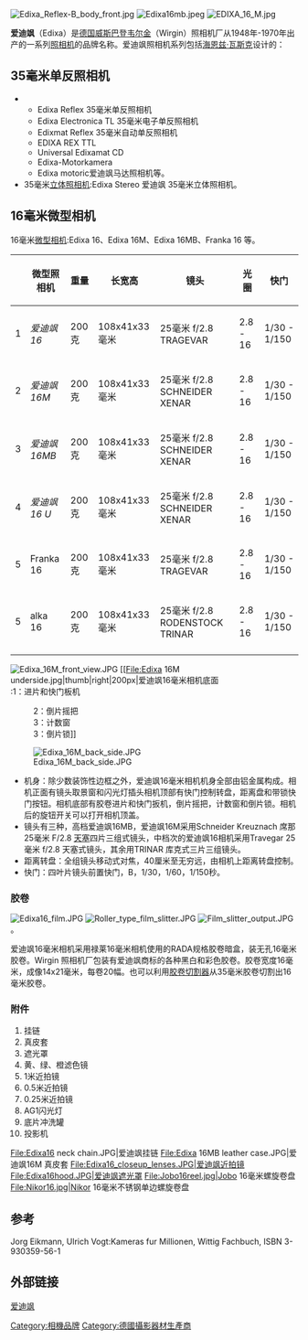 [[File:Edixa_Reflex-B_body_front.jpg|thumb]]
[[File:Edixa16mb.jpeg|thumb]]
[[File:EDIXA_16_M.jpg|thumb]]

'''爱迪飒'''（Edixa）是[[德国|德国]][[威斯巴登|威斯巴登]][[韦尔金_(德国)|韦尔金]]（Wirgin）照相机厂从1948年-1970年出产的一系列[[照相机|照相机]]的品牌名称。爱迪飒照相机系列包括[[海恩兹·瓦斯克|海恩兹·瓦斯克]]设计的：

==35毫米单反照相机==
**Edixa Reflex 35毫米单反照相机
**Edixa Electronica TL 35毫米电子单反照相机
**Edixmat Reflex 35毫米自动单反照相机
**EDIXA REX TTL
**Universal Edixamat CD
**Edixa-Motorkamera
**Edixa motoric爱迪飒马达照相机等。
*35毫米[[立体照相机|立体照相机]]:Edixa Stereo 爱迪飒 35毫米立体照相机。
==16毫米微型相机==
16毫米[[微型相机|微型相机]]:Edixa 16、Edixa 16M、Edixa 16MB、Franka 16 等。

{| border="0" width="750" align="center" style="border: 1px solid #999; background-color:#FFFFFF"
|-align="center" bgcolor="#CCCCCC"
!
! 微型照相机
! 重量
! 长宽高
! 镜头
! 光圈
! 快门
|-----bgcolor="#EFEFEF"
| 1
| ''爱迪飒16''
| 200克 
| 108x41x33毫米
| 25毫米 f/2.8 TRAGEVAR
| 2.8 - 16
| 1/30 - 1/150
|-----
| 2
| ''爱迪飒16M''
| 200克 
| 108x41x33毫米
| 25毫米 f/2.8 SCHNEIDER XENAR
| 2.8 - 16
| 1/30 - 1/150
|-----
| 3
| ''爱迪飒16MB''
| 200克 
| 108x41x33毫米
| 25毫米 f/2.8 SCHNEIDER XENAR
| 2.8 - 16
| 1/30 - 1/150
|-----
| 4
| ''爱迪飒16 U''
| 200克 
| 108x41x33毫米
| 25毫米 f/2.8 SCHNEIDER XENAR
| 2.8 - 16
| 1/30 - 1/150
|-----
| 5
| Franka 16
| 200克 
| 108x41x33毫米
| 25毫米 f/2.8 TRAGEVAR
| 2.8 - 16
| 1/30 - 1/150
|-----
| 5
| alka 16
| 200克 
| 108x41x33毫米
| 25毫米 f/2.8 RODENSTOCK TRINAR
| 2.8 - 16
| 1/30 - 1/150
|-----
|}
[[File:Edixa_16M_front_view.JPG|thumb]]
[[File:Edixa 16M underside.jpg|thumb|right|200px|爱迪飒16毫米相机底面<br>
:1：进片和快门板机
:2：倒片摇把
:3：计数窗
:3：倒片锁]]
[[File:Edixa_16M_back_side.JPG|thumb]]
*机身：除少数装饰性边框之外，爱迪飒16毫米相机机身全部由铝金属构成。相机正面有镜头取景窗和闪光灯插头相机顶部有快门控制转盘，距离盘和带锁快门按钮。相机底部有胶卷进片和快门扳机，倒片摇把，计数窗和倒片锁。相机后的旋钮开关可以打开相机顶盖。
*镜头有三种，高档爱迪飒16MB，爱迪飒16M采用Schneider Kreuznach 席那25毫米 F/2.8 [[天塞|天塞]]四片三组式镜头，中档次的爱迪飒16相机采用Travegar 25毫米 f/2.8 天塞式镜头，其余用TRINAR 库克式三片三组镜头。
*距离转盘：全组镜头移动式对焦，40厘米至无穷远，由相机上距离转盘控制。
*快门：四叶片镜头前置快门，B，1/30，1/60，1/150秒。
===胶卷===
[[File:Edixa16_film.JPG|thumb]]
[[File:Roller_type_film_slitter.JPG|thumb]]
[[File:Film_slitter_output.JPG|thumb]]。

爱迪飒16毫米相机采用禄莱16毫米相机使用的RADA规格胶卷暗盒，装无孔16毫米胶卷。Wirgin 照相机厂包装有爱迪飒商标的各种黑白和彩色胶卷。胶卷宽度16毫米，成像14x21毫米，每卷20幅。也可以利用[[胶卷切割器|胶卷切割器]]从35毫米胶卷切割出16毫米胶卷。

===附件===
#挂链
#真皮套
#遮光罩
#黄、绿、橙滤色镜
#1米近拍镜
#0.5米近拍镜
#0.25米近拍镜
#AG1闪光灯
#底片冲洗罐
#投影机

<gallery>
File:Edixa16 neck chain.JPG|爱迪飒挂链
File:Edixa 16MB leather case.JPG|爱迪飒16M 真皮套
File:Edixa16_closeup_lenses.JPG|爱迪飒近拍镜
File:Edixa16hood.JPG|爱迪飒遮光罩
File:Jobo16reel.jpg|Jobo 16毫米螺旋卷盘
File:Nikor16.jpg|Nikor 16毫米不锈钢单边螺旋卷盘
</gallery>

==参考==
Jorg Eikmann, Ulrich Vogt:Kameras fur Millionen, Wittig Fachbuch, ISBN 3-930359-56-1

==外部链接==
[http://homed.inet.tele.dk/riess/gewir.htm  爱迪飒]{{dead link|date=2018年3月 |bot=InternetArchiveBot |fix-attempted=yes }}

[[Category:相機品牌|Category:相機品牌]]
[[Category:德國攝影器材生產商|Category:德國攝影器材生產商]]